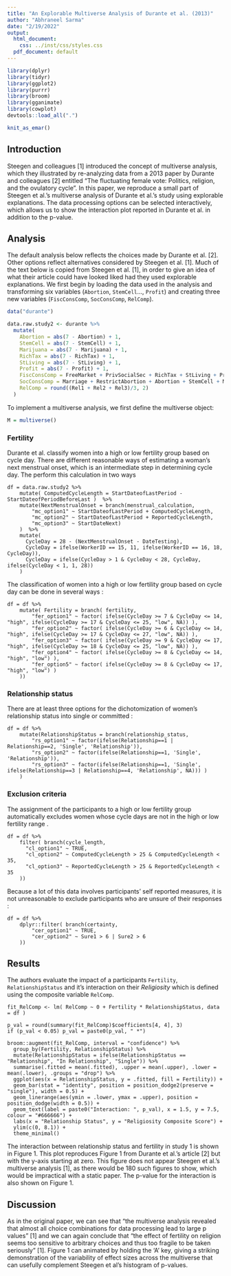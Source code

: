 ```yaml
---
title: "An Explorable Multiverse Analysis of Durante et al. (2013)"
author: "Abhraneel Sarma"
date: "2/19/2022"
output:
  html_document:
    css: ../inst/css/styles.css
  pdf_document: default
---
```


```r
library(dplyr)
library(tidyr)
library(ggplot2)
library(purrr)
library(broom)
library(gganimate)
library(cowplot)
devtools::load_all(".")
```

```r
knit_as_emar()
```



## Introduction
Steegen and colleagues [1] introduced the concept of multiverse analysis, which they illustrated by re-analyzing data from a 2013 paper by Durante and colleagues [2] entitled “The fluctuating female vote: Politics, religion, and the ovulatory cycle”. In this paper, we reproduce a small part of Steegen et al.’s multiverse analysis of Durante et al.’s study using explorable explanations. The data processing options can be selected interactively, which allows us to show the interaction plot reported in Durante et al. in addition to the p-value.

## Analysis

The default analysis below reflects the choices made by Durante et al. [2]. Other options reflect alternatives considered by Steegen et al. [1]. Much of the text below is copied from Steegen et al. [1], in order to give an idea of what their article could have looked liked had they used explorable explanations. We first begin by loading the data used in the analysis and transforming six variables (`Abortion`, `StemCell`..., `Profit`) and creating three new variables (`FiscConsComp`, `SocConsComp`, `RelComp`).

```r
data("durante")

data.raw.study2 <- durante %>%
  mutate(
    Abortion = abs(7 - Abortion) + 1,
    StemCell = abs(7 - StemCell) + 1,
    Marijuana = abs(7 - Marijuana) + 1,
    RichTax = abs(7 - RichTax) + 1,
    StLiving = abs(7 - StLiving) + 1,
    Profit = abs(7 - Profit) + 1,
    FiscConsComp = FreeMarket + PrivSocialSec + RichTax + StLiving + Profit,
    SocConsComp = Marriage + RestrictAbortion + Abortion + StemCell + Marijuana,
    RelComp = round((Rel1 + Rel2 + Rel3)/3, 2)
  )
```

To implement a multiverse analysis, we first define the multiverse object:

```r
M = multiverse()
```

### Fertility

Durante et al. classify women into a high or low fertility group based on cycle day. There are different reasonable ways of estimating a woman’s next menstrual onset, which is an intermediate step in determining cycle day. The perform this calculation in two ways <mv param="menstrual_calculation"/>

```multiverse
df = data.raw.study2 %>%
    mutate( ComputedCycleLength = StartDateofLastPeriod - StartDateofPeriodBeforeLast )  %>%
    mutate(NextMenstrualOnset = branch(menstrual_calculation,
        "mc_option1" ~ StartDateofLastPeriod + ComputedCycleLength,
        "mc_option2" ~ StartDateofLastPeriod + ReportedCycleLength,
        "mc_option3" ~ StartDateNext)
    )  %>%
    mutate(
      CycleDay = 28 - (NextMenstrualOnset - DateTesting),
      CycleDay = ifelse(WorkerID == 15, 11, ifelse(WorkerID == 16, 18, CycleDay)),
      CycleDay = ifelse(CycleDay > 1 & CycleDay < 28, CycleDay, ifelse(CycleDay < 1, 1, 28))
    )
```

The classification of women into a high or low fertility group based on cycle day can be done in several ways <mv param="fertility"/>:

```multiverse
df = df %>%
    mutate( Fertility = branch( fertility,
        "fer_option1" ~ factor( ifelse(CycleDay >= 7 & CycleDay <= 14, "high", ifelse(CycleDay >= 17 & CycleDay <= 25, "low", NA)) ),
        "fer_option2" ~ factor( ifelse(CycleDay >= 6 & CycleDay <= 14, "high", ifelse(CycleDay >= 17 & CycleDay <= 27, "low", NA)) ),
        "fer_option3" ~ factor( ifelse(CycleDay >= 9 & CycleDay <= 17, "high", ifelse(CycleDay >= 18 & CycleDay <= 25, "low", NA)) ),
        "fer_option4" ~ factor( ifelse(CycleDay >= 8 & CycleDay <= 14, "high", "low") ),
        "fer_option5" ~ factor( ifelse(CycleDay >= 8 & CycleDay <= 17, "high", "low") )
    ))
```

### Relationship status
There are at least three options for the dichotomization of women’s relationship status into single or committed <mv param = "relationship_status">:

```multiverse
df = df %>%
    mutate(RelationshipStatus = branch(relationship_status,
        "rs_option1" ~ factor(ifelse(Relationship==1 | Relationship==2, 'Single', 'Relationship')),
        "rs_option2" ~ factor(ifelse(Relationship==1, 'Single', 'Relationship')),
        "rs_option3" ~ factor(ifelse(Relationship==1, 'Single', ifelse(Relationship==3 | Relationship==4, 'Relationship', NA))) )
    )
```


### Exclusion criteria

The assignment of the participants to a high or low fertility group automatically excludes women whose cycle days are not in the high or low fertility range <mv param="cycle_length"/>.

```multiverse
df = df %>%
    filter( branch(cycle_length, 
      "cl_option1" ~ TRUE,
      "cl_option2" ~ ComputedCycleLength > 25 & ComputedCycleLength < 35,
      "cl_option3" ~ ReportedCycleLength > 25 & ReportedCycleLength < 35
    ))
```


Because a lot of this data involves participants' self reported measures, it is not unreasonable to exclude participants who are unsure of their responses <mv param="certainty"/>:

```multiverse
df = df %>%
    dplyr::filter( branch(certainty,
        "cer_option1" ~ TRUE,
        "cer_option2" ~ Sure1 > 6 | Sure2 > 6
    ))
```

## Results

The authors evaluate the impact of a participants `Fertility`, `RelationshipStatus` and it's interaction on their *Religiosity* which is defined using the composite variable `RelComp`.


```multiverse
fit_RelComp <- lm( RelComp ~ 0 + Fertility * RelationshipStatus, data = df )

p_val = round(summary(fit_RelComp)$coefficients[4, 4], 3)
if (p_val < 0.05) p_val = paste0(p_val, " *")

broom::augment(fit_RelComp, interval = "confidence") %>%
  group_by(Fertility, RelationshipStatus) %>%
  mutate(RelationshipStatus = ifelse(RelationshipStatus == "Relationship", "In Relationship", "Single")) %>%
  summarise(.fitted = mean(.fitted), .upper = mean(.upper), .lower = mean(.lower), .groups = "drop") %>%
  ggplot(aes(x = RelationshipStatus, y = .fitted, fill = Fertility)) +
  geom_bar(stat = "identity", position = position_dodge2(preserve = "single"), width = 0.5) +
  geom_linerange(aes(ymin = .lower, ymax = .upper), position = position_dodge(width = 0.5)) +
  geom_text(label = paste0("Interaction: ", p_val), x = 1.5, y = 7.5, colour = "#666666") +
  labs(x = "Relationship Status", y = "Religiosity Composite Score") +
  ylim(c(0, 8.1)) +
  theme_minimal()
```


The interaction between relationship status and fertility in study 1 is shown in Figure 1. This plot reproduces Figure 1 from Durante et al.’s article [2] but with the y-axis starting at zero. This figure does not appear Steegen et al.’s multiverse analysis [1], as there would be 180 such figures to show, which would be impractical with a static paper. The p-value for the interaction is also shown on Figure 1.

## Discussion
As in the original paper, we can see that “the multiverse analysis revealed that almost all choice combinations for data processing lead to large p values” [1] and we can again conclude that “the effect of fertility on religion seems too sensitive to arbitrary choices and thus too fragile to be taken seriously” [1]. Figure 1 can animated by holding the ‘A’ key, giving a striking demonstration of the variability of effect sizes across the multiverse that can usefully complement Steegen et al’s histogram of p-values.





